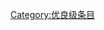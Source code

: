 {{catmore1|[[Wikipedia:微生物专题|Wikipedia:微生物专题]]}}
{{Articles by Quality|topic=微生物|project=微生物|format=TOC}}
{{emptycat}}

[[Category:优良级条目|Category:优良级条目]]